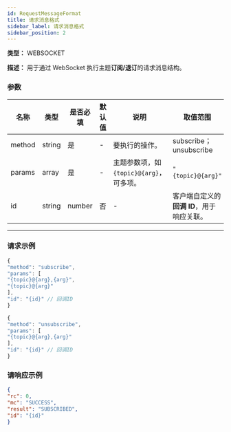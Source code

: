 ```yaml
---
id: RequestMessageFormat
title: 请求消息格式
sidebar_label: 请求消息格式
sidebar_position: 2
---
```



**类型：** WEBSOCKET


**描述：** 用于通过 WebSocket 执行主题**订阅/退订**的请求消息结构。


### 参数


| 名称 | 类型 | 是否必填 | 默认值 | 说明 | 取值范围 |
| ------ | ---------------- | -------- | ------ | ------------------------------------------ | ---------------------- |
| method | string | 是 | - | 要执行的操作。 | subscribe；unsubscribe |
| params | array| 是 | - | 主题参数项，如 `{topic}@{arg}`，可多项。 | `"{topic}@{arg}"` |
| id | string | number | 否 | - | 客户端自定义的**回调 ID**，用于响应关联。 | - |


---


### 请求示例


```javascript title="subscribe"
{
"method": "subscribe",
"params": [
"{topic}@{arg},{arg}",
"{topic}@{arg}"
],
"id": "{id}" // 回调ID
}

{
"method": "unsubscribe",
"params": [
"{topic}@{arg},{arg}"
],
"id": "{id}" // 回调ID
}
```

### 请响应示例
```json title="Response"
{
"rc": 0,
"mc": "SUCCESS",
"result": "SUBSCRIBED",
"id": "{id}"
}

```
